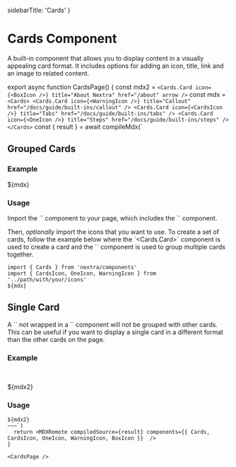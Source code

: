   sidebarTitle: 'Cards'
}


# Cards Component

A built-in component that allows you to display content in a visually appealing card format. It
includes options for adding an icon, title, link and an image to related content.

export async function CardsPage() {
  const mdx2 = `<Cards.Card
  icon={<BoxIcon />}
  title="About Nextra"
  href="/about"
  arrow
/>`
  const mdx = `
<Cards>
  <Cards.Card
    icon={<WarningIcon />}
    title="Callout"
    href="/docs/guide/built-ins/callout"
  />
  <Cards.Card
    icon={<CardsIcon />}
    title="Tabs"
    href="/docs/guide/built-ins/tabs"
  />
  <Cards.Card
    icon={<OneIcon />}
    title="Steps"
    href="/docs/guide/built-ins/steps"
  />
</Cards>`
  const { result } = await compileMdx(`
## Grouped Cards

### Example

${mdx}

### Usage

Import the \`<Cards>\` component to your page, which includes the \`<Card>\` component.

Then, _optionally_ import the icons that you want to use. To create a set of cards, follow the
example below where the \`<Cards.Card>\` component is used to create a card and the \`<Cards>\`
component is used to group multiple cards together.

~~~mdx filename="MDX"
import { Cards } from 'nextra/components'
import { CardsIcon, OneIcon, WarningIcon } from '../path/with/your/icons'
${mdx}
~~~

## Single Card

A \`<Card>\` not wrapped in a \`<Cards>\` component will not be grouped with other cards. This can
be useful if you want to display a single card in a different format than the other cards on the
page.

### Example

<br/>

${mdx2}

### Usage

~~~mdx filename="MDX"
${mdx2}
~~~`)
  return <MDXRemote compiledSource={result} components={{ Cards, CardsIcon, OneIcon, WarningIcon, BoxIcon }}  />
}

<CardsPage />
